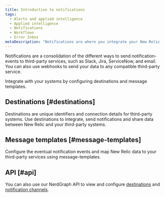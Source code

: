 ```yaml
---
title: Introduction to notifications
tags:
  - Alerts and applied intelligence
  - Applied intelligence
  - Notifications
  - Workflows
  - Error Inbox
metaDescription: "Notifications are where you integrate your New Relic data with third-party services, such as Slack, Email, Jira, and ServiceNow."
---
```


Notifications are a consolidation of the different ways to send notification-events to third-party services, such as Slack, Jira, ServiceNow, and email. You can also use webhooks to send your data to any compatible third-party service.

Integrate with your systems by configuring destinations and message templates.

## Destinations [#destinations]

Destinations are unique identifiers and connection details for third-party systems. Use destinations to integrate, send notifications and share data between New Relic and your third-party systems.

## Message templates [#message-templates]

Configure the eventual notification events and map New Relic data to your third-party services using message-templates.

## API [#api]

You can also use our NerdGraph API to view and configure [destinations](/docs/apis/nerdgraph/examples/nerdgraph-api-notifications-destinations) and [notification channels](/docs/apis/nerdgraph/examples/nerdgraph-api-notifications-channels).
